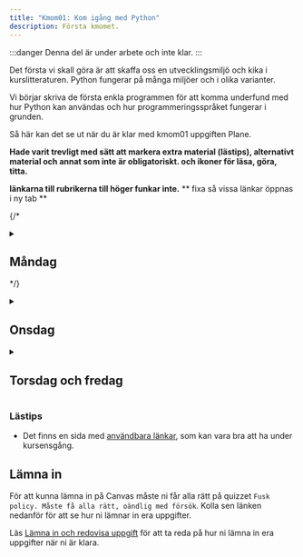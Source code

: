 ```yaml
---
title: "Kmom01: Kom igång med Python" 
description: Första kmomet.
---
```



:::danger
Denna del är under arbete och inte klar.
:::

Det första vi skall göra är att skaffa oss en utvecklingsmiljö och kika i kurslitteraturen. Python fungerar på många miljöer och i olika varianter.

Vi börjar skriva de första enkla programmen för att komma underfund med hur Python kan användas och hur programmeringsspråket fungerar i grunden.

Så här kan det se ut när du är klar med kmom01 uppgiften Plane.

<YouTube
    id="7qifosdyfe8" 
/>




**Hade varit trevligt med sätt att markera extra material (lästips), alternativt material och annat som inte är obligatoriskt. och ikoner för läsa, göra, titta.**

**länkarna till rubrikerna till höger funkar inte.**
** fixa så vissa länkar öppnas i ny tab **


{/* <details>
<summary><h2>Måndag</h2></summary> */}
## Intro till programmering

Vi börjar med att kika på vad programmering är och hur det fungerar. Vi kommer att jobba med Python som är ett av de mest populära programmeringsspråken idag. Python används inom många områden, allt från webbutveckling till datavetenskap och maskininlärning.
{/* <Steps> */}

### Att göra
Som en generell introduktion till programming och vissa av de tekniker och konstruktioner vi går igenom, kolla på följande video från Harvards CS50 kurs.
<YouTube
    id="qDbsiVWA2Ag" 
/>



## Intro till Python
<Badge text="Hur datorn funkar" variant="tip" />
<Badge text="input" variant="tip" />
<Badge text="output" variant="tip" />
<Badge text="datatyper" variant="tip" />
<Badge text="värden" variant="tip" />
<Badge text="if-satser" variant="tip" />
<Badge text="villkor" variant="tip" />

Efter att ha kollat på videon ovan har du fått en allmän orientering om programmering och vad det handlar om. Nu är det dags att börja med Python.

I kursen kommer vi använda boken [Python for Everybody: Exploring data in Python3](laromaterial/böcker/).

Boken kommer inte passa allas lärandestil eller så förklaras sakerna inte på det sättet du att du förstår det. Det är helt okej. Det finns många andra resurser och böcker som du kan använda för att lära dig Python. Det är OK att använda andra resurser och böcker. Det viktiga är att du hittar något som passar dig och din lärande stil. 

:::tip
När du läser boken så är det viktigt att ha en terminal öppen och köra koden i boken parallellt. Det är ett bra sätt att lära sig och förstå hur Python fungerar. Att **endast** läsa boken utan att köra koden är inte tillräckligt. Det är viktigt att du kör koden och testar den själva så du förstår den.
:::


En viktig del av programmering är att läsa dokumentation. Du kommer att behöva läsa dokumentation för att förstå hur olika funktioner och moduler fungerar. Det är en viktig del av programmering och något du kommer att göra mycket av i framtiden.

[Pythons dokumentation](https://docs.python.org/3/reference/index.html) är tyvärr rätt rörig som nybörjare. De två viktigaste delarna är: 
    * [Python Standard Library](https://docs.python.org/3/library/index.html) som beskriver de olika modulerna och deras funktioner.
    * [Python Language Reference](https://docs.python.org/3/reference/index.html) som beskriver språket och dess syntax.


### Att göra


#### Instuderingsfrågor

Här finns ett antal instuderingsfrågor som hjälper dig att finna information på egen hand för att träna på de koncept som är relevanta för detta kmom.
**Uppdatera om ska behålla**

<details>
<summary>Instuderingsfrågor om HTML</summary>

1. Vad står HTML för?

</details>

<details>
<summary>Instuderingsfrågor om CSS</summary>

1. Vad står CSS för?

</details>

<details>
<summary>Instuderingsfrågor om JavaScript</summary>

1. Ge en kort historik över programmeringsspråket JavaScript.

</details>

#### Instruktioner

<Steps>
1. Läs och jobba igenom följande kapitel i boken (alternativt kolla på videorna):
    * Ch1 Why should you learn to write programs?
    * Ch2 Variables, expressions and statements
    * Ch3 Conditional execution
    :::tip
    Det räcker inte med att bara läsa. Du är klar med boken när du förstår vad som står i den och kan köra koden själv. Utforska och experimentera med koden. Gör övningarna i boken. Testa ändra saker och se vad som händer. Det är så du lär dig.
    :::

    Exempel på alternativt material om boken inte var tillräcklig:
    - Jobba igenom artikeln "[Introduktion till variabler och datatyper](laromaterial/övning/introduktion-variabler-datatyper)"
    - Jobba igenom artikeln/övningen "[Jämförelseoperatorer och booleska värden](laromaterial/övning/booleans-och-jamforelseoperatorer)"


2. För att bekanta dig med Pythons dokumentation, kika i [Python Standard Library](https://docs.python.org/3/library/index.html). **Spendera inte mer än 20 minuter på detta.**
    - Läs om [Built-in Functions](https://docs.python.org/3/library/functions.html) och [Built-in Constants](https://docs.python.org/3/library/constants.html). Läs **inte** igenom alla funktioner utan kolla på de som verkar intressanta och relevanta för det du jobbar med T.ex. `input()`, `len()`, `bool()`, `int()` och `isinstance()`. Det är bra att ha en översikt över vad som finns i språket och vad som går att göra.
    - Läs också om datatypen [Text Sequence Type — str](https://docs.python.org/3/library/stdtypes.html#text-sequence-type-str)

3. **Labb 1? En enkelt labb som bara kollar att det har koll på konstruktionerna från boken. Jätte simpel**

1. Gör laborationen "[Python med värden och variabler](uppgift/python-med-varden-och-variabler)" för att träna på grunderna i Python. Spara alla filer under `me/kmom01/lab1`.

4. Svara på följande enkät om hur du tycker att kursen är upplagd och vad som kan förbättras. Det är viktigt för oss att få feedback så vi kan förbättra kursen. **Lägg in länk till enkäten här.**

</Steps>


{/* </details> */}

<details>
<summary><h2>Onsdag</h2></summary>

</details>

<details>
<summary><h2>Torsdag och fredag</h2></summary>


<Steps>

1. Kom igång och gör ditt första program i Python tillsammans med artikeln "[Kom igång med ditt första program i Python](kunskap/kom-igang-med-ditt-forsta-program-i-python-v2)". De exempelprogram du gör kan du spara i ditt kursrepo under `me/kmom01/hello`.
**gör om denna så handlar och köra python i filer och utvecklingsmiljön.**

1. [Hur ber man om hjälp med kod i chatten?](coachen/hur_fraga_hjalp).

1. Läs om hur du kan använda [dbwebb test](dbwebb-cli/python) för att rätta din kod.

1. Git

1. "ett anspråkslöst förslag: spela in en eller några korta videos där ni går igenom hur man ska läsa och tolka olika felutskrifter från testkörningarna (och kanske olika sätt att felsöka baserat på det). Det känns som att minst 25% av alla frågor skulle kunna besvaras med hänvisning till en sån video"

</Steps>


## Uppgifter

**Jag är osäker på om denna ska ligga här eller efter tors-fredag men då blir det lite konstigt med när de ska göra den**
Följande uppgifter skall utföras och resultatet skall redovisas.


1. Gör uppgiften "[Ditt första Python-skript](uppgift/ditt-forsta-python-skript-v2)" för att visa att du har koll på grunderna. Spara alla filer under `me/kmom01/plane`.



</details>







### Lästips

- Det finns en sida med [användbara länkar](./../lankar), som kan vara bra att ha under kursensgång.




## Lämna in

För att kunna lämna in på Canvas måste ni får alla rätt på quizzet `Fusk policy. Måste få alla rätt, oändlig med försök`. Kolla sen länken nedanför för att se hur ni lämnar in era uppgifter.

Läs [Lämna in och redovisa uppgift](laromaterial/instruktion/redovisa) för att ta reda på hur ni lämna in era uppgifter när ni är klara.
